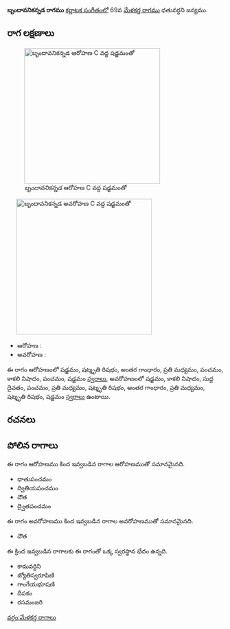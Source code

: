 {{Infobox ragam
	| name          	= బృందావనికన్నడ
	| synonym	    	= 
	| mela          	= 
	| chakra        	= 
	| janaka        	= 
	| type          	= షడవ-సంపూర్ణ
	| arohanam      	= {{svaraC|S|R3|G3|M2|P|N3|P|S'}} 
	| avarohanam    	= {{svaraC|S'|N3|D1|P|M2|R3|G3|M2|R3|S}}
	| jeeva         	=
	| chhaya        	=
	| nyasa         	=
	| vishesha      	= 
	| equivalent  		= 
}}
{{కర్ణాటక సంగీత రాగాలు}}
'''బృందావనికన్నడ రాగము''' [[కర్ణాటక సంగీతం]]లో 69వ [[మేళకర్త రాగము]] ధతువర్ధని జన్యము. 


==రాగ లక్షణాలు==
[[Image:brndavanikannada_ar_kb2wiki.png|thumb|right|316px|''బృందావనికన్నడ'' ఆరోహణ C వద్ద షడ్జమంతో]]
	[[Image:brndavanikannada_av_kb2wiki.png|thumb|right|316px|''బృందావనికన్నడ'' అవరోహణ C వద్ద షడ్జమంతో]]

* ఆరోహణ : {{svaraC|S|R3|G3|M2|P|N3|P|S'}} 
* అవరోహణ : {{svaraC|S'|N3|D1|P|M2|R3|G3|M2|R3|S}}

ఈ రాగం ఆరోహణంలో షడ్జమం, షట్శృతి రిషభం, అంతర గాంధారం, ప్రతి మధ్యమం, పంచమం, కాకలి  నిషాదం, పంచమం, షడ్జమం [[స్వరాలు]], అవరోహణంలో షడ్జమం, కాకలి  నిషాదం, సుద్ద దైవతం, పంచమం, ప్రతి మధ్యమం, షట్శృతి రిషభం, అంతర గాంధారం, ప్రతి మధ్యమం, షట్శృతి రిషభం, షడ్జమం [[స్వరాలు]] ఉంటాయి.

==రచనలు==



==పోలిన రాగాలు==
ఈ రాగం ఆరోహణము కింద ఇవ్వబడిన రాగాల ఆరోహణముతో సమానమైనది.
* ధాతుపంచమం
* ద్వితియపంచమం
*  దౌత
* ద్వైతపంచమం

ఈ రాగం అవరోహణము కింద ఇవ్వబడిన రాగాల అవరోహణముతో సమానమైనది.
*  దౌత

ఈ క్రింద ఇవ్వబడిన రాగాలకు ఈ రాగంతో ఒక్క స్వరస్థాన భేదం ఉన్నది.
* కామవర్ధిని
* జ్యోతిస్వరూపిణి
* గాంగేయభూషణి
* దీపకం
* రసమంజరి



[[వర్గం:మేళకర్త రాగాలు]]
